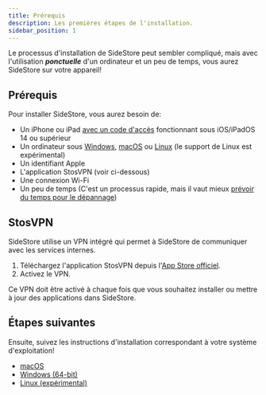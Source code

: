 ```yaml
---
title: Prérequis
description: Les premières étapes de l'installation.
sidebar_position: 1
---
```


Le processus d'installation de SideStore peut sembler compliqué, mais avec l'utilisation ***ponctuelle*** d'un ordinateur et un peu de temps, vous aurez SideStore sur votre appareil!

## Prérequis

Pour installer SideStore, vous aurez besoin de:

- Un iPhone ou iPad [avec un code d'accès](https://support.apple.com/fr-fr/119586) fonctionnant sous iOS/iPadOS 14 ou supérieur
- Un ordinateur sous [Windows](installation/windows.mdx), [macOS](installation/mac.mdx) ou [Linux](installation/linux.mdx) (le support de Linux est expérimental)
- Un identifiant Apple
- L'application StosVPN (voir ci-dessous)
- Une connexion Wi-Fi
- Un peu de temps (C'est un processus rapide, mais il vaut mieux [prévoir du temps pour le dépannage](/docs/troubleshooting/))

## StosVPN

SideStore utilise un VPN intégré qui permet à SideStore de communiquer avec les services internes.

1. Téléchargez l'application StosVPN depuis l'[App Store officiel](https://apps.apple.com/fr/app/stosvpn/id6744003051).
2. Activez le VPN.

Ce VPN doit être activé à chaque fois que vous souhaitez installer ou mettre à jour des applications dans SideStore.

## Étapes suivantes

Ensuite, suivez les instructions d'installation correspondant à votre système d'exploitation!
- [macOS](mac)
- [Windows (64-bit)](windows)
- [Linux (expérimental)](linux)
